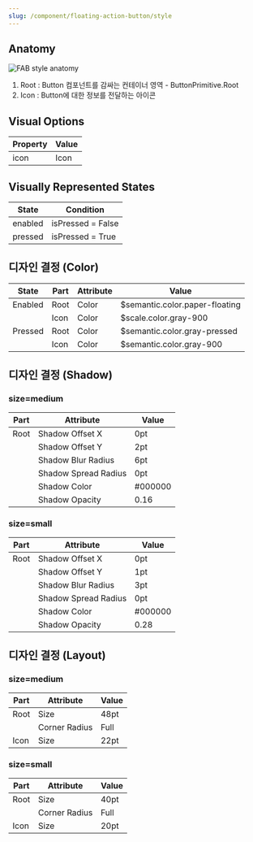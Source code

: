 ```yaml
---
slug: /component/floating-action-button/style
---
```


## Anatomy

<Anatomy>![FAB style anatomy](./images/anatomy.png)</Anatomy>

1. Root : Button 컴포넌트를 감싸는 컨테이너 영역 - ButtonPrimitive.Root
2. Icon : Button에 대한 정보를 전달하는 아이콘

## Visual Options

| Property | Value |
| -------- | ----- |
| icon     | Icon  |

## Visually Represented States

| State   | Condition         |
| ------- | ----------------- |
| enabled | isPressed = False |
| pressed | isPressed = True  |

## 디자인 결정 (Color)

| State   | Part | Attribute | Value                          |
| ------- | ---- | --------- | ------------------------------ |
| Enabled | Root | Color     | $semantic.color.paper-floating |
|         | Icon | Color     | $scale.color.gray-900          |
| Pressed | Root | Color     | $semantic.color.gray-pressed   |
|         | Icon | Color     | $semantic.color.gray-900       |

## 디자인 결정 (Shadow)

### size=medium

| Part | Attribute            | Value   |
| ---- | -------------------- | ------- |
| Root | Shadow Offset X      | 0pt     |
|      | Shadow Offset Y      | 2pt     |
|      | Shadow Blur Radius   | 6pt     |
|      | Shadow Spread Radius | 0pt     |
|      | Shadow Color         | #000000 |
|      | Shadow Opacity       | 0.16    |

### size=small

| Part | Attribute            | Value   |
| ---- | -------------------- | ------- |
| Root | Shadow Offset X      | 0pt     |
|      | Shadow Offset Y      | 1pt     |
|      | Shadow Blur Radius   | 3pt     |
|      | Shadow Spread Radius | 0pt     |
|      | Shadow Color         | #000000 |
|      | Shadow Opacity       | 0.28    |

## 디자인 결정 (Layout)

### size=medium

| Part | Attribute     | Value |
| ---- | ------------- | ----- |
| Root | Size          | 48pt  |
|      | Corner Radius | Full  |
| Icon | Size          | 22pt  |

### size=small

| Part | Attribute     | Value |
| ---- | ------------- | ----- |
| Root | Size          | 40pt  |
|      | Corner Radius | Full  |
| Icon | Size          | 20pt  |
